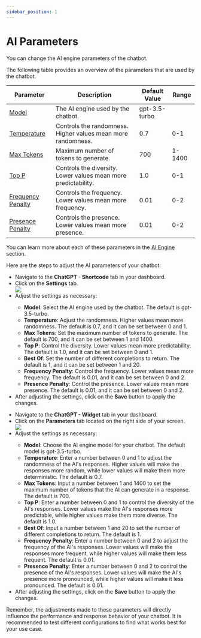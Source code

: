 ```yaml
---
sidebar_position: 1
---
```



# AI Parameters

You can change the AI engine parameters of the chatbot.

The following table provides an overview of the parameters that are used by the chatbot.

| Parameter           | Description                                                   | Default Value | Range |
|---------------------|---------------------------------------------------------------|---------------|-------|
| [Model](/docs/ai-engine/openai/gpt-models)               | The AI engine used by the chatbot.                            | gpt-3.5-turbo       |    |
| [Temperature](/docs/ai-engine/openai/temperature)        | Controls the randomness. Higher values mean more randomness.  | 0.7           | 0-1   |
| [Max Tokens](/docs/ai-engine/openai/max-tokens)          | Maximum number of tokens to generate.                         | 700           | 1-1400|
| [Top P](/docs/ai-engine/openai/top-p)               | Controls the diversity. Lower values mean more predictability.| 1.0           | 0-1   |
| [Frequency Penalty](/docs/ai-engine/openai/frequency-penalty)   | Controls the frequency. Lower values mean more frequency.     | 0.01          | 0-2   |
| [Presence Penalty](/docs/ai-engine/openai/presence-penalty)    | Controls the presence. Lower values mean more presence.       | 0.01          | 0-2   |

You can learn more about each of these parameters in the [AI Engine](/docs/category/openai) section.

Here are the steps to adjust the AI parameters of your chatbot:
<Tabs>
  <TabItem value="shortcode" label="Shortcode" default>
    <ul>
        <li>Navigate to the <b>ChatGPT - Shortcode</b> tab in your dashboard.</li>
        <li>Click on the <b>Settings</b> tab.</li>
        <img src={Parameters} />
        <li>Adjust the settings as necessary:</li>
            <ul>
                <li><b>Model</b>: Select the AI engine used by the chatbot. The default is gpt-3.5-turbo.</li>
                <li><b>Temperature</b>: Adjust the randomness. Higher values mean more randomness. The default is 0.7, and it can be set between 0 and 1.</li>
                <li><b>Max Tokens</b>: Set the maximum number of tokens to generate. The default is 700, and it can be set between 1 and 1400.</li>
                <li><b>Top P</b>: Control the diversity. Lower values mean more predictability. The default is 1.0, and it can be set between 0 and 1.</li>
                <li><b>Best Of</b>: Set the number of different completions to return. The default is 1, and it can be set between 1 and 20.</li>
                <li><b>Frequency Penalty</b>: Control the frequency. Lower values mean more frequency. The default is 0.01, and it can be set between 0 and 2.</li>
                <li><b>Presence Penalty</b>: Control the presence. Lower values mean more presence. The default is 0.01, and it can be set between 0 and 2.</li>
            </ul>
        <li>After adjusting the settings, click on the <b>Save</b> button to apply the changes.</li>
    </ul>
    </TabItem>
<TabItem value="widget" label="Widget">
    <ul>
        <li>Navigate to the <b>ChatGPT - Widget</b> tab in your dashboard.</li>
        <li>Click on the <b>Parameters</b> tab located on the right side of your screen.</li>
        <img src={ParametersWidget} />
        <li>Adjust the settings as necessary:</li>
            <ul>
                <li><b>Model</b>: Choose the AI engine model for your chatbot. The default model is gpt-3.5-turbo.</li>
                <li><b>Temperature</b>: Enter a number between 0 and 1 to adjust the randomness of the AI's responses. Higher values will make the responses more random, while lower values will make them more deterministic. The default is 0.7.</li>
                <li><b>Max Tokens</b>: Input a number between 1 and 1400 to set the maximum number of tokens that the AI can generate in a response. The default is 700.</li>
                <li><b>Top P</b>: Enter a number between 0 and 1 to control the diversity of the AI's responses. Lower values make the AI's responses more predictable, while higher values make them more diverse. The default is 1.0.</li>
                <li><b>Best Of</b>: Input a number between 1 and 20 to set the number of different completions to return. The default is 1.</li>
                <li><b>Frequency Penalty</b>: Enter a number between 0 and 2 to adjust the frequency of the AI's responses. Lower values will make the responses more frequent, while higher values will make them less frequent. The default is 0.01.</li>
                <li><b>Presence Penalty</b>: Enter a number between 0 and 2 to control the presence of the AI's responses. Lower values will make the AI's presence more pronounced, while higher values will make it less pronounced. The default is 0.01.</li>
            </ul>
        <li>After adjusting the settings, click on the <b>Save</b> button to apply the changes.</li>
    </ul>
</TabItem>
</Tabs>

Remember, the adjustments made to these parameters will directly influence the performance and response behavior of your chatbot. It is recommended to test different configurations to find what works best for your use case.